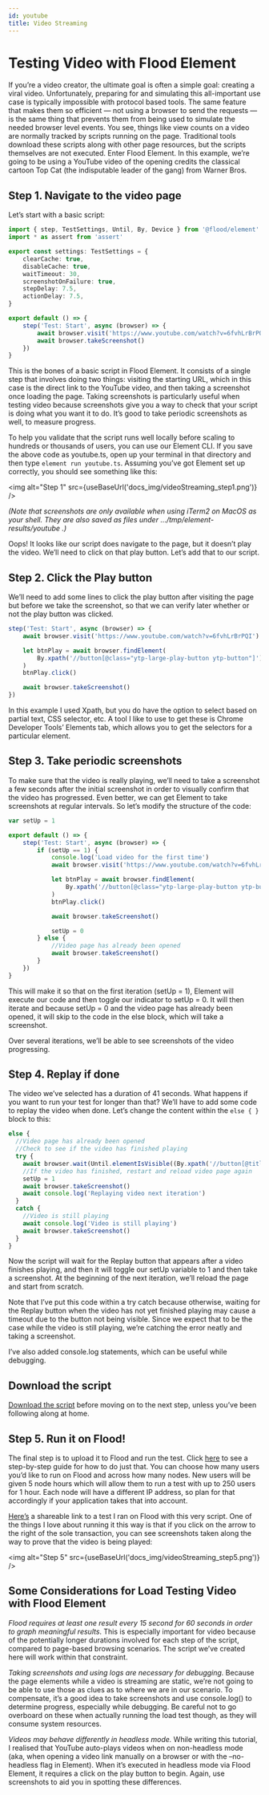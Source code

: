 ```yaml
---
id: youtube
title: Video Streaming
---
```



# Testing Video with Flood Element

If you’re a video creator, the ultimate goal is often a simple goal: creating a viral video. Unfortunately, preparing for and simulating this all-important use case is typically impossible with protocol based tools. The same feature that makes them so efficient — not using a browser to send the requests — is the same thing that prevents them from being used to simulate the needed browser level events. You see, things like view counts on a video are normally tracked by scripts running on the page. Traditional tools download these scripts along with other page resources, but the scripts themselves are not executed. Enter Flood Element. In this example, we’re going to be using a YouTube video of the opening credits the classical cartoon Top Cat (the indisputable leader of the gang) from Warner Bros.

## Step 1. Navigate to the video page

Let’s start with a basic script:

```typescript
import { step, TestSettings, Until, By, Device } from '@flood/element'
import * as assert from 'assert'

export const settings: TestSettings = {
	clearCache: true,
	disableCache: true,
	waitTimeout: 30,
	screenshotOnFailure: true,
	stepDelay: 7.5,
	actionDelay: 7.5,
}

export default () => {
	step('Test: Start', async (browser) => {
		await browser.visit('https://www.youtube.com/watch?v=6fvhLrBrPQI')
		await browser.takeScreenshot()
	})
}
```

This is the bones of a basic script in Flood Element. It consists of a single step that involves doing two things: visiting the starting URL, which in this case is the direct link to the YouTube video, and then taking a screenshot once loading the page. Taking screenshots is particularly useful when testing video because screenshots give you a way to check that your script is doing what you want it to do. It’s good to take periodic screenshots as well, to measure progress.

To help you validate that the script runs well locally before scaling to hundreds or thousands of users, you can use our Element CLI. If you save the above code as youtube.ts, open up your terminal in that directory and then type `element run youtube.ts`. Assuming you’ve got Element set up correctly, you should see something like this:

<img alt="Step 1" src={useBaseUrl('docs_img/videoStreaming_step1.png')} />

_(Note that screenshots are only available when using iTerm2 on MacOS as your shell. They are also saved as files under …/tmp/element-results/youtube .)_

Oops! It looks like our script does navigate to the page, but it doesn’t play the video. We’ll need to click on that play button. Let’s add that to our script.

## Step 2. Click the Play button

We’ll need to add some lines to click the play button after visiting the page but before we take the screenshot, so that we can verify later whether or not the play button was clicked.

```typescript
step('Test: Start', async (browser) => {
	await browser.visit('https://www.youtube.com/watch?v=6fvhLrBrPQI')

	let btnPlay = await browser.findElement(
		By.xpath('//button[@class="ytp-large-play-button ytp-button"]')
	)
	btnPlay.click()

	await browser.takeScreenshot()
})
```

In this example I used Xpath, but you do have the option to select based on partial text, CSS selector, etc. A tool I like to use to get these is Chrome Developer Tools’ Elements tab, which allows you to get the selectors for a particular element.

## Step 3. Take periodic screenshots

To make sure that the video is really playing, we’ll need to take a screenshot a few seconds after the initial screenshot in order to visually confirm that the video has progressed. Even better, we can get Element to take screenshots at regular intervals. So let’s modify the structure of the code:

```typescript
var setUp = 1

export default () => {
	step('Test: Start', async (browser) => {
		if (setUp == 1) {
			console.log('Load video for the first time')
			await browser.visit('https://www.youtube.com/watch?v=6fvhLrBrPQI')

			let btnPlay = await browser.findElement(
				By.xpath('//button[@class="ytp-large-play-button ytp-button"]')
			)
			btnPlay.click()

			await browser.takeScreenshot()

			setUp = 0
		} else {
			//Video page has already been opened
			await browser.takeScreenshot()
		}
	})
}
```

This will make it so that on the first iteration (setUp = 1), Element will execute our code and then toggle our indicator to setUp = 0. It will then iterate and because setUp = 0 and the video page has already been opened, it will skip to the code in the else block, which will take a screenshot.

Over several iterations, we’ll be able to see screenshots of the video progressing.

## Step 4. Replay if done

The video we’ve selected has a duration of 41 seconds. What happens if you want to run your test for longer than that? We’ll have to add some code to replay the video when done. Let’s change the content within the `else { }` block to this:

```typescript
else {
  //Video page has already been opened
  //Check to see if the video has finished playing
  try {
    await browser.wait(Until.elementIsVisible((By.xpath('//button[@title="Replay"]'))))
    //If the video has finished, restart and reload video page again
    setUp = 1
    await browser.takeScreenshot()
    await console.log('Replaying video next iteration')
  }
  catch {
    //Video is still playing
    await console.log('Video is still playing')
    await browser.takeScreenshot()
  }
}
```

Now the script will wait for the Replay button that appears after a video finishes playing, and then it will toggle our setUp variable to 1 and then take a screenshot. At the beginning of the next iteration, we’ll reload the page and start from scratch.

Note that I’ve put this code within a try catch because otherwise, waiting for the Replay button when the video has not yet finished playing may cause a timeout due to the button not being visible. Since we expect that to be the case while the video is still playing, we’re catching the error neatly and taking a screenshot.

I’ve also added console.log statements, which can be useful while debugging.

## Download the script

[Download the script](/docs/1.0/tutorials/youtube.ts) before moving on to the next step, unless you’ve been following along at home.

## Step 5. Run it on Flood!

The final step is to upload it to Flood and run the test. Click [here](https://help.flood.io/getting-started-with-load-testing/step-by-step-guide-flood-element) to see a step-by-step guide for how to do just that. You can choose how many users you’d like to run on Flood and across how many nodes. New users will be given 5 node hours which will allow them to run a test with up to 250 users for 1 hour. Each node will have a different IP address, so plan for that accordingly if your application takes that into account.

[Here’s](https://api.flood.io/pfQuAGz3) a shareable link to a test I ran on Flood with this very script. One of the things I love about running it this way is that if you click on the arrow to the right of the sole transaction, you can see screenshots taken along the way to prove that the video is being played:

<img alt="Step 5" src={useBaseUrl('docs_img/videoStreaming_step5.png')} />

## Some Considerations for Load Testing Video with Flood Element

_Flood requires at least one result every 15 second for 60 seconds in order to graph meaningful results_. This is especially important for video because of the potentially longer durations involved for each step of the script, compared to page-based browsing scenarios. The script we’ve created here will work within that constraint.

_Taking screenshots and using logs are necessary for debugging._ Because the page elements while a video is streaming are static, we’re not going to be able to use those as clues as to where we are in our scenario. To compensate, it’s a good idea to take screenshots and use console.log() to determine progress, especially while debugging. Be careful not to go overboard on these when actually running the load test though, as they will consume system resources.

_Videos may behave differently in headless mode._ While writing this tutorial, I realised that YouTube auto-plays videos when on non-headless mode (aka, when opening a video link manually on a browser or with the –no-headless flag in Element). When it’s executed in headless mode via Flood Element, it requires a click on the play button to begin. Again, use screenshots to aid you in spotting these differences.
